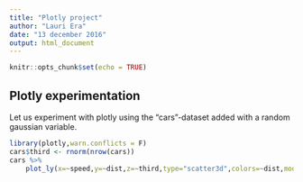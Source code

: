 ```yaml
---
title: "Plotly project"
author: "Lauri Era"
date: "13 december 2016"
output: html_document
---
```


```r
knitr::opts_chunk$set(echo = TRUE)
```

## Plotly experimentation

Let us experiment with plotly using the "cars"-dataset added with a random gaussian variable.

```r
library(plotly,warn.conflicts = F)
cars$third <- rnorm(nrow(cars))
cars %>% 
    plot_ly(x=~speed,y=~dist,z=~third,type="scatter3d",colors=~dist,mode="markers") 
```